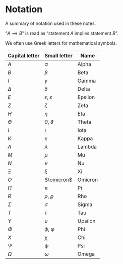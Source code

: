 # Notation {-}

A summary of notation used in these notes.


"$A \implies B$" is read as "statement $A$ implies statement $B$".


We often use Greek letters for mathematical symbols.

| Capital letter | Small letter | Name |
|---|---|---|
| $A$ | $\alpha$ | Alpha |
| $B$ | $\beta$ | Beta |
| $\Gamma$ | $\gamma$ | Gamma |
| $\Delta$ | $\delta$ | Delta |
| $E$ | $\epsilon$, $\varepsilon$ | Epsilon |
| $Z$ | $\zeta$ | Zeta |
| $H$ | $\eta$ | Eta |
| $\Theta$ | $\theta$, $\vartheta$ | Theta |
| $I$ | $\iota$ | Iota |
| $K$ | $\kappa$ | Kappa |
| $\Lambda$ | $\lambda$ | Lambda |
| $M$ | $\mu$ | Mu |
| $N$ | $\nu$ | Nu |
| $\Xi$ | $\xi$ | Xi |
| $O$ | $\omicron$ | Omicron |
| $\Pi$ | $\pi$ | Pi |
| $R$ | $\rho$, $\varrho$ | Rho |
| $\Sigma$ | $\sigma$ | Sigma |
| $T$ | $\tau$ | Tau |
| $\Upsilon$ | $\upsilon$ | Upsilon |
| $\Phi$ | $\phi$, $\varphi$ | Phi |
| $X$ | $\chi$ | Chi |
| $\Psi$ | $\psi$ | Psi |
| $\Omega$ | $\omega$ | Omega |

